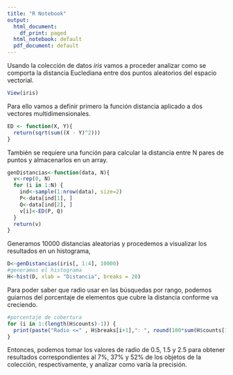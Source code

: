 ```yaml
---
title: "R Notebook"
output:
  html_document:
    df_print: paged
  html_notebook: default
  pdf_document: default
---
```


Usando la colección de datos *iris* vamos a proceder analizar como se comporta la distancia Euclediana entre dos puntos aleatorios del espacio vectorial.
```r
View(iris)
```

Para ello vamos a definir primero la  función distancia aplicado a dos vectores multidimensionales.
```r
ED <- function(X, Y){
  return(sqrt(sum((X - Y)^2)))
}
```

También se requiere una función para calcular la distancia entre N pares de puntos y almacenarlos en un array. 
```r
genDistancias<-function(data, N){
  v<-rep(0, N)
  for (i in 1:N) {
    ind<-sample(1:nrow(data), size=2)
    P<-data[ind[1], ]
    Q<-data[ind[2], ]
    v[i]<-ED(P, Q)
  }
  return(v)
}
```

Generamos 10000 distancias aleatorias y procedemos a visualizar los resultados en un histograma,
```r
D<-genDistancias(iris[, 1:4], 10000)
#generamos el histograma
H<-hist(D, xlab = "Distancia", breaks = 20)
```

Para poder saber que radio usar en las búsquedas por rango, podemos guiarnos del porcentaje de elementos que cubre la distancia conforme va creciendo. 
```r
#porcentaje de cobertura
for (i in 1:(length(H$counts)-1)) {
  print(paste("Radio <=" , H$breaks[i+1],": ", round(100*sum(H$counts[1:i])/sum(H$counts)), "%"))
}
```

Entonces, podemos tomar los valores de radio de 0.5, 1.5 y 2.5 para obtener resultados correspondientes al 7%, 37% y 52% de los objetos de la colección, respectivamente, y analizar como varía la precisión.
